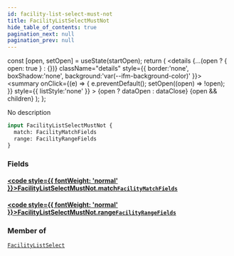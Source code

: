 ```yaml
---
id: facility-list-select-must-not
title: FacilityListSelectMustNot
hide_table_of_contents: true
pagination_next: null
pagination_prev: null
---
```







  const [open, setOpen] = useState(startOpen);
  return (
    <details {...(open ? { open: true } : {})} className="details" style={{ border:'none', boxShadow:'none', background:'var(--ifm-background-color)' }}>
      <summary
        onClick={(e) => {
          e.preventDefault();
          setOpen((open) => !open);
        }}
        style={{ listStyle:'none' }}
      >
      {open ? dataOpen : dataClose}
      </summary>
      {open && children}
    </details>
  );
};




No description


```graphql
input FacilityListSelectMustNot {
  match: FacilityMatchFields
  range: FacilityRangeFields
}
```




### Fields

#### [<code style={{ fontWeight: 'normal' }}>FacilityListSelectMustNot.<b>match</b></code>](#)<Bullet />[`FacilityMatchFields`](/cris/inputs/facility-match-fields) <Badge class="secondary" text="input"/>
> 
> 

#### [<code style={{ fontWeight: 'normal' }}>FacilityListSelectMustNot.<b>range</b></code>](#)<Bullet />[`FacilityRangeFields`](/cris/inputs/facility-range-fields) <Badge class="secondary" text="input"/>
> 
> 



### Member of

[`FacilityListSelect`](/cris/inputs/facility-list-select)  <Badge class="secondary" text="input"/>

